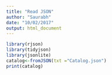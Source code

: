 ```yaml
---
title: "Read JSON"
author: "Saurabh"
date: "10/02/2017"
output: html_document
---
```


```r
library(rjson)
library(tidyjson)
library(jsonlite)
catalog<-fromJSON(txt ="Catalog.json")
print(catalog)
```

